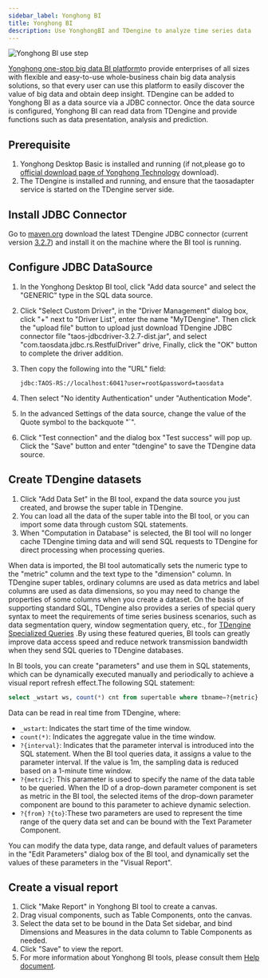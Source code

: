 ```yaml
---
sidebar_label: Yonghong BI
title: Yonghong BI
description: Use YonghongBI and TDengine to analyze time series data
---
```


![Yonghong BI use step](./yonghongbi-step-en.png)

[Yonghong one-stop big data BI platform](https://www.yonghongtech.com/)to provide enterprises of all sizes with flexible and easy-to-use whole-business chain big data analysis solutions, so that every user can use this platform to easily discover the value of big data and obtain deep insight. TDengine can be added to Yonghong BI as a data source via a JDBC connector. Once the data source is configured, Yonghong BI can read data from TDengine and provide functions such as data presentation, analysis and prediction.

## Prerequisite

1. Yonghong Desktop Basic is installed and running (if not,please go to [official download page of Yonghong Technology](https://www.yonghongtech.com/cp/desktop/) download).
2. The TDengine is installed and running, and ensure that the taosadapter service is started on the TDengine server side.

## Install JDBC Connector

Go to [maven.org](https://central.sonatype.com/artifact/com.taosdata.jdbc/taos-jdbcdriver/versions) download the latest TDengine JDBC connector (current version [3.2.7](https://repo1.maven.org/maven2/com/taosdata/jdbc/taos-jdbcdriver/3.2.7/taos-jdbcdriver-3.2.7-dist.jar)) and install it on the machine where the BI tool is running.

## Configure JDBC DataSource

1. In the Yonghong Desktop BI tool, click "Add data source" and select the "GENERIC" type in the SQL data source.
2. Click "Select Custom Driver", in the "Driver Management" dialog box, click "+" next to "Driver List", enter the name "MyTDengine". Then click the "upload file" button to upload just download TDengine JDBC connector file "taos-jdbcdriver-3.2.7-dist.jar", and select "com.taosdata.jdbc.rs.RestfulDriver" drive, Finally, click the "OK" button to complete the driver addition.
3. Then copy the following into the "URL" field:

   ```text
   jdbc:TAOS-RS://localhost:6041?user=root&password=taosdata
   ```

4. Then select "No identity Authentication" under "Authentication Mode".
5. In the advanced Settings of the data source, change the value of the Quote symbol to the backquote "`".
6. Click "Test connection" and the dialog box "Test success" will pop up. Click the "Save" button and enter "tdengine" to save the TDengine data source.

## Create TDengine datasets

1. Click "Add Data Set" in the BI tool, expand the data source you just created, and browse the super table in TDengine.
2. You can load all the data of the super table into the BI tool, or you can import some data through custom SQL statements.
3. When "Computation in Database" is selected, the BI tool will no longer cache TDengine timing data and will send SQL requests to TDengine for direct processing when processing queries.

When data is imported, the BI tool automatically sets the numeric type to the "metric" column and the text type to the "dimension" column. In TDengine super tables, ordinary columns are used as data metrics and label columns are used as data dimensions, so you may need to change the properties of some columns when you create a dataset. On the basis of supporting standard SQL, TDengine also provides a series of special query syntax to meet the requirements of time series business scenarios, such as data segmentation query, window segmentation query, etc., for [TDengine Specialized Queries](https://docs.taosdata.com/taos-sql/distinguished/) .By using these featured queries, BI tools can greatly improve data access speed and reduce network transmission bandwidth when they send SQL queries to TDengine databases.

In BI tools, you can create "parameters" and use them in SQL statements, which can be dynamically executed manually and periodically to achieve a visual report refresh effect.The following SQL statement:

```sql
select _wstart ws, count(*) cnt from supertable where tbname=?{metric} and ts >= ?{from} and ts < ?{to} interval(?{interval})
```

Data can be read in real time from TDengine, where:

- `_wstart`: Indicates the start time of the time window.
- `count(*)`: Indicates the aggregate value in the time window.
- `?{interval}`: Indicates that the parameter interval is introduced into the SQL statement. When the BI tool queries data, it assigns a value to the parameter interval. If the value is 1m, the sampling data is reduced based on a 1-minute time window.
- `?{metric}`: This parameter is used to specify the name of the data table to be queried. When the ID of a drop-down parameter component is set as metric in the BI tool, the selected items of the drop-down parameter component are bound to this parameter to achieve dynamic selection.
- `?{from}` `?{to}`:These two parameters are used to represent the time range of the query data set and can be bound with the Text Parameter Component.

You can modify the data type, data range, and default values of parameters in the "Edit Parameters" dialog box of the BI tool, and dynamically set the values of these parameters in the "Visual Report".

## Create a visual report

1. Click "Make Report" in Yonghong BI tool to create a canvas.
2. Drag visual components, such as Table Components, onto the canvas.
3. Select the data set to be bound in the Data Set sidebar, and bind Dimensions and Measures in the data column to Table Components as needed.
4. Click "Save" to view the report.
5. For more information about Yonghong BI tools, please consult them [Help document](https://www.yonghongtech.com/help/Z-Suite/10.0/ch/).
